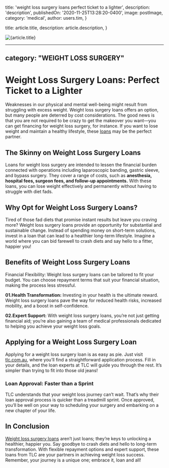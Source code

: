 
  title: 'weight loss surgery loans perfect ticket to a lighter',
  description: 'description',
  publishedOn: '2020-11-25T13:28:20-0400',
  image: postImage,
  category: 'medical',
  author: users.tim,
}

  title: article.title,
  description: article.description,
}


<Image src={postImage} alt={article.title} />

---
category: "WEIGHT LOSS SURGERY"
---

# Weight Loss Surgery Loans: Perfect Ticket to a Lighter

Weaknesses in our physical and mental well-being might result from struggling with excess weight. Weight loss surgery loans offers an option, but many people are deterred by cost considerations. The good news is that you are not required to be crazy to get the makeover you want—you can get financing for weight loss surgery, for instance. If you want to lose weight and maintain a healthy lifestyle, these [loans](https://www.investopedia.com/terms/l/loan.asp) may be the perfect partner.

## The Skinny on Weight Loss Surgery Loans

Loans for weight loss surgery are intended to lessen the financial burden connected with operations including laparoscopic banding, gastric sleeve, and bypass surgery. They cover a range of costs, such as **anesthesia, hospital fees, surgeon fees, and follow-up appointments.** With these loans, you can lose weight effectively and permanently without having to struggle with diet fads.

## Why Opt for Weight Loss Surgery Loans?

Tired of those fad diets that promise instant results but leave you craving more? Weight loss surgery loans provide an opportunity for substantial and sustainable change. Instead of spending money on short-term solutions, invest in a loan that can lead to a healthier long-term lifestyle. Imagine a world where you can bid farewell to crash diets and say hello to a fitter, happier you!

## Benefits of Weight Loss Surgery Loans

Financial Flexibility: Weight loss surgery loans can be tailored to fit your budget. You can choose repayment terms that suit your financial situation, making the process less stressful.

**01.Health Transformation:** Investing in your health is the ultimate reward. Weight loss surgery loans pave the way for reduced health risks, increased mobility, and a boost in self-confidence.

**02.Expert Support:** With weight loss surgery loans, you’re not just getting financial aid; you’re also gaining a team of medical professionals dedicated to helping you achieve your weight loss goals.

## Applying for a Weight Loss Surgery Loan

Applying for a weight loss surgery loan is as easy as pie. Just visit [tlc.com.au](https://tlc.com.au/), where you’ll find a straightforward application process. Fill in your details, and the loan experts at TLC will guide you through the rest. It’s simpler than trying to fit into those old jeans!

### Loan Approval: Faster than a Sprint

TLC understands that your weight loss journey can’t wait. That’s why their loan approval process is quicker than a treadmill sprint. Once approved, you’ll be well on your way to scheduling your surgery and embarking on a new chapter of your life.

## In Conclusion

[Weight loss surgery loans](https://tlc.com.au/weight-loss-surgery-loans-are-making-people-health-conscious/) aren’t just loans; they’re keys to unlocking a healthier, happier you. Say goodbye to crash diets and hello to long-term transformation. With flexible repayment options and expert support, these loans from TLC are your partners in achieving weight loss success. Remember, your journey is a unique one; embrace it, loan and all!
